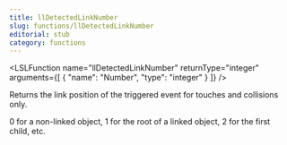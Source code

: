 ```yaml
---
title: llDetectedLinkNumber
slug: functions/llDetectedLinkNumber
editorial: stub
category: functions
---
```


<LSLFunction
	name="llDetectedLinkNumber"
	returnType="integer"
	arguments={[
	{
		"name": "Number",
		"type": "integer"
	}
]}
/>

Returns the link position of the triggered event for touches and collisions only.

0 for a non-linked object, 1 for the root of a linked object, 2 for the first child, etc.
